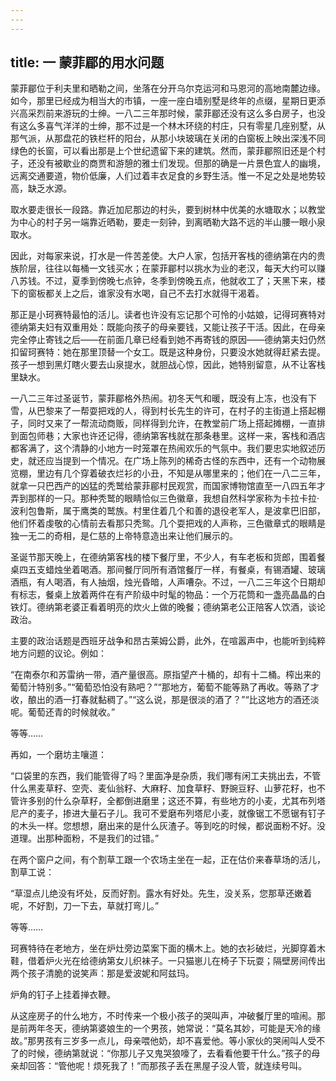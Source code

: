 ```yaml
---
---
---
```

title: 一 蒙菲郿的用水问题
---





蒙菲郿位于利夫里和晒勒之间，坐落在分开乌尔克运河和马恩河的高地南麓边缘。如今，那里已经成为相当大的市镇，一座一座白墙别墅是终年的点缀，星期日更添兴高采烈前来游玩的士绅。一八二三年那时候，蒙菲郿还没有这么多白房子，也没有这么多喜气洋洋的士绅，那不过是一个林木环绕的村庄，只有零星几座别墅，从那气派，从那盘花的铁栏杆的阳台，从那小块玻璃在关闭的白窗板上映出深浅不同绿色的长窗，可以看出那是上个世纪遗留下来的建筑。然而，蒙菲郿照旧还是个村子，还没有被歇业的商贾和游憩的雅士们发现。但那的确是一片景色宜人的幽境，远离交通要道，物价低廉，人们过着丰衣足食的乡野生活。惟一不足之处是地势较高，缺乏水源。

取水要走很长一段路。靠近加尼那边的村头，要到树林中优美的水塘取水；以教堂为中心的村子另一端靠近晒勒，要走一刻钟，到离晒勒大路不远的半山腰一眼小泉取水。

因此，对每家来说，打水是一件苦差使。大户人家，包括开客栈的德纳第在内的贵族阶层，往往以每桶一文钱买水；在蒙菲郿村以挑水为业的老汉，每天大约可以赚八苏钱。不过，夏季到傍晚七点钟，冬季到傍晚五点，他就收工了；天黑下来，楼下的窗板都关上之后，谁家没有水喝，自己不去打水就得干渴着。

那正是小珂赛特最怕的活儿。读者也许没有忘记那个可怜的小姑娘，记得珂赛特对德纳第夫妇有双重用处：既能向孩子的母亲要钱，又能让孩子干活。因此，在母亲完全停止寄钱之后——在前面几章已经看到她不再寄钱的原因——德纳第夫妇仍然扣留珂赛特：她在那里顶替一个女工。既是这种身份，只要没水她就得赶紧去提。孩子一想到黑灯瞎火要去山泉提水，就胆战心惊，因此，她特别留意，从不让客栈里缺水。

一八二三年过圣诞节，蒙菲郿格外热闹。初冬天气和暖，既没有上冻，也没有下雪，从巴黎来了一帮耍把戏的人，得到村长先生的许可，在村子的主街道上搭起棚子，同时又来了一帮流动商贩，同样得到允许，在教堂前广场上搭起摊棚，一直排到面包师巷；大家也许还记得，德纳第客栈就在那条巷里。这样一来，客栈和酒店都客满了，这个清静的小地方一时笼罩在热闹欢乐的气氛中。我们要忠实地叙述历史，就还应当提到一个情况。在广场上陈列的稀奇古怪的东西中，还有一个动物展览棚，里边有几个穿着破衣烂衫的小丑，不知是从哪里来的；他们在一八二三年，就拿一只巴西产的凶猛的秃鹫给蒙菲郿村民观赏，而国家博物馆直至一八四五年才弄到那样的一只。那种秃鹫的眼睛恰似三色徽章，我想自然科学家称为卡拉卡拉·波利包鲁斯，属于鹰类的鹫族。村里住着几个和善的退役老军人，是波拿巴旧部，他们怀着虔敬的心情前去看那只秃鸳。几个耍把戏的人声称，三色徽章式的眼睛是独一无二的奇相，是仁慈的上帝特意造出来让他们展示的。

圣诞节那天晚上，在德纳第客栈的楼下餐厅里，不少人，有车老板和货郎，围着餐桌四五支蜡烛坐着喝酒。那间餐厅同所有酒馆餐厅一样，有餐桌，有锡酒罐、玻璃酒瓶，有人喝酒，有人抽烟，烛光昏暗，人声嘈杂。不过，一八二三年这个日期却有标志，餐桌上放着两件在有产阶级中时髦的物品：一个万花筒和一盏亮晶晶的白铁灯。德纳第老婆正看着明亮的炊火上做的晚餐；德纳第老公正陪客人饮酒，谈论政治。

主要的政治话题是西班牙战争和昂古莱姆公爵，此外，在喧嚣声中，也能听到纯粹地方问题的议论。例如：

“在南泰尔和苏雷纳一带，酒产量很高。原指望产十桶的，却有十二桶。榨出来的葡萄汁特别多。”“葡萄恐怕没有熟吧？”“那地方，葡萄不能等熟了再收。等熟了才收，酿出的酒一打春就黏稠了。”“这么说，那是很淡的酒了？”“比这地方的酒还淡呢。葡萄还青的时候就收。”

等等……

再如，一个磨坊主嚷道：

“口袋里的东西，我们能管得了吗？里面净是杂质，我们哪有闲工夫挑出去，不管什么黑麦草籽、空壳、麦仙翁籽、大麻籽、加食草籽、野豌豆籽、山萝花籽，也不管许多别的什么杂草籽，全都倒进磨里；这还不算，有些地方的小麦，尤其布列塔尼产的麦子，掺进大量石子儿。我可不爱磨布列塔尼小麦，就像锯工不愿锯有钉子的木头一样。您想想，磨出来的是什么灰渣子。等到吃的时候，都说面粉不好。没道理。出那种面粉，不是我们的过错。”

在两个窗户之间，有个割草工跟一个农场主坐在一起，正在估价来春草场的活儿，割草工说：

“草湿点儿绝没有坏处，反而好割。露水有好处。先生，没关系，您那草还嫩着呢，不好割，刀一下去，草就打弯儿。”

等等……

珂赛特待在老地方，坐在炉灶旁边菜案下面的横木上。她的衣衫破烂，光脚穿着木鞋，借着炉火光在给德纳第女儿织袜子。一只猫崽儿在椅子下玩耍；隔壁房间传出两个孩子清脆的说笑声：那是爱波妮和阿兹玛。

炉角的钉子上挂着掸衣鞭。

从这座房子的什么地方，不时传来一个极小孩子的哭叫声，冲破餐厅里的喧闹。那是前两年冬天，德纳第婆娘生的一个男孩，她常说：“莫名其妙，可能是天冷的缘故。”那男孩有三岁多一点儿，母亲喂他奶，却不喜爱他。等小家伙的哭闹叫人受不了的时候，德纳第就说：“你那儿子又鬼哭狼嚎了，去看看他要干什么。”孩子的母亲却回答：“管他呢！烦死我了！”而那孩子丢在黑屋子没人管，就连续号叫。